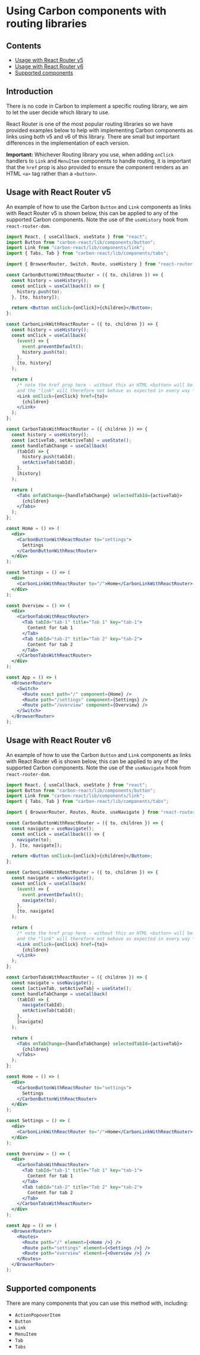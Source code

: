 
<Meta title="Documentation/Usage with routing" />

# Using Carbon components with routing libraries

## Contents

- [Usage with React Router v5](#usage-with-react-router-v5)
- [Usage with React Router v6](#usage-with-react-router-v6)
- [Supported components](#supported-components)

## Introduction

There is no code in Carbon to implement a specific routing library, we aim to let the user decide which library to use.

React Router is one of the most popular routing libraries so we have provided examples below to help with implementing Carbon components as links using both v5 and v6 of this library. There are small but important differences in the implementation of each version.

**Important:** Whichever Routing library you use, when adding `onClick` handlers to `Link` and `MenuItem` components to handle routing, it is important that the `href` prop is also
provided to ensure the component renders as an HTML `<a>` tag rather than a `<button>`.

## Usage with React Router v5

An example of how to use the Carbon `Button` and `Link` components as links with React Router v5 is shown below, this can be applied to any of the supported Carbon components.
Note the use of the `useHistory` hook from `react-router-dom`.

```jsx
import React, { useCallback, useState } from "react";
import Button from "carbon-react/lib/components/button";
import Link from "carbon-react/lib/components/link";
import { Tabs, Tab } from "carbon-react/lib/components/tabs";

import { BrowserRouter, Switch, Route, useHistory } from "react-router-dom";

const CarbonButtonWithReactRouter = ({ to, children }) => {
  const history = useHistory();
  const onClick = useCallback(() => {
    history.push(to);
  }, [to, history]);

  return <Button onClick={onClick}>{children}</Button>;
};

const CarbonLinkWithReactRouter = ({ to, children }) => {
  const history = useHistory();
  const onClick = useCallback(
    (event) => {
      event.preventDefault();
      history.push(to);
    },
    [to, history]
  );

  return (
    /* note the href prop here - without this an HTML <button> will be rendered
    and the "link" will therefore not behave as expected in every way */
    <Link onClick={onClick} href={to}>
      {children}
    </Link>
  );
};

const CarbonTabsWithReactRouter = ({ children }) => {
  const history = useHistory();
  const [activeTab, setActiveTab] = useState();
  const handleTabChange = useCallback(
    (tabId) => {
      history.push(tabId);
      setActiveTab(tabId);
    },
    [history]
  );

  return (
    <Tabs onTabChange={handleTabChange} selectedTabId={activeTab}>
      {children}
    </Tabs>
  );
};

const Home = () => (
  <div>
    <CarbonButtonWithReactRouter to="settings">
      Settings
    </CarbonButtonWithReactRouter>
  </div>
);

const Settings = () => (
  <div>
    <CarbonLinkWithReactRouter to="/">Home</CarbonLinkWithReactRouter>
  </div>
);

const Overview = () => (
  <div>
    <CarbonTabsWithReactRouter>
      <Tab tabId="tab-1" title="Tab 1" key="tab-1">
        Content for tab 1
      </Tab>
      <Tab tabId="tab-2" title="Tab 2" key="tab-2">
        Content for tab 2
      </Tab>
    </CarbonTabsWithReactRouter>
  </div>
);

const App = () => (
  <BrowserRouter>
    <Switch>
      <Route exact path="/" component={Home} />
      <Route path="/settings" component={Settings} />
      <Route path="/overview" component={Overview} />
    </Switch>
  </BrowserRouter>
);
```

## Usage with React Router v6

An example of how to use the Carbon `Button` and `Link` components as links with React Router v6 is shown below, this can be applied to any of the supported Carbon components.
Note the use of the `useNavigate` hook from `react-router-dom`.

```jsx
import React, { useCallback, useState } from "react";
import Button from "carbon-react/lib/components/button";
import Link from "carbon-react/lib/components/link";
import { Tabs, Tab } from "carbon-react/lib/components/tabs";

import { BrowserRouter, Routes, Route, useNavigate } from "react-router-dom";

const CarbonButtonWithReactRouter = ({ to, children }) => {
  const navigate = useNavigate();
  const onClick = useCallback(() => {
    navigate(to);
  }, [to, navigate]);

  return <Button onClick={onClick}>{children}</Button>;
};

const CarbonLinkWithReactRouter = ({ to, children }) => {
  const navigate = useNavigate();
  const onClick = useCallback(
    (event) => {
      event.preventDefault();
      navigate(to);
    },
    [to, navigate]
  );

  return (
    /* note the href prop here - without this an HTML <button> will be rendered
    and the "link" will therefore not behave as expected in every way */
    <Link onClick={onClick} href={to}>
      {children}
    </Link>
  );
};

const CarbonTabsWithReactRouter = ({ children }) => {
  const navigate = useNavigate();
  const [activeTab, setActiveTab] = useState();
  const handleTabChange = useCallback(
    (tabId) => {
      navigate(tabId);
      setActiveTab(tabId);
    },
    [navigate]
  );

  return (
    <Tabs onTabChange={handleTabChange} selectedTabId={activeTab}>
      {children}
    </Tabs>
  );
};

const Home = () => (
  <div>
    <CarbonButtonWithReactRouter to="settings">
      Settings
    </CarbonButtonWithReactRouter>
  </div>
);

const Settings = () => (
  <div>
    <CarbonLinkWithReactRouter to="/">Home</CarbonLinkWithReactRouter>
  </div>
);

const Overview = () => (
  <div>
    <CarbonTabsWithReactRouter>
      <Tab tabId="tab-1" title="Tab 1" key="tab-1">
        Content for tab 1
      </Tab>
      <Tab tabId="tab-2" title="Tab 2" key="tab-2">
        Content for tab 2
      </Tab>
    </CarbonTabsWithReactRouter>
  </div>
);

const App = () => (
  <BrowserRouter>
    <Routes>
      <Route path="/" element={<Home />} />
      <Route path="settings" element={<Settings />} />
      <Route path="overview" element={<Overview />} />
    </Routes>
  </BrowserRouter>
);
```

## Supported components

There are many components that you can use this method with, including:

- `ActionPopoverItem`
- `Button`
- `Link`
- `MenuItem`
- `Tab`
- `Tabs`
